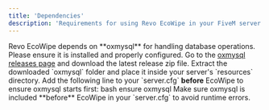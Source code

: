 ```yaml
---
title: 'Dependencies'
description: 'Requirements for using Revo EcoWipe in your FiveM server.'
---
```


<Info>
  Revo EcoWipe depends on **oxmysql** for handling database operations. Please ensure it is installed and properly configured.
</Info>

<Steps>
  <Step title="Download oxmysql">
    Go to the <a href="https://github.com/overextended/oxmysql/releases" target="_blank">oxmysql releases page</a> and download the latest release zip file.
  </Step>
  <Step title="Add to Resources">
    Extract the downloaded `oxmysql` folder and place it inside your server's `resources` directory.
  </Step>
  <Step title="Configure server.cfg">
    Add the following line to your `server.cfg` <b>before</b> EcoWipe to ensure oxmysql starts first:
    <CodeGroup>
      bash
      ensure oxmysql
    </CodeGroup>
  </Step>
</Steps>

<Info>
  Make sure oxmysql is included **before** EcoWipe in your `server.cfg` to avoid runtime errors.
</Info>